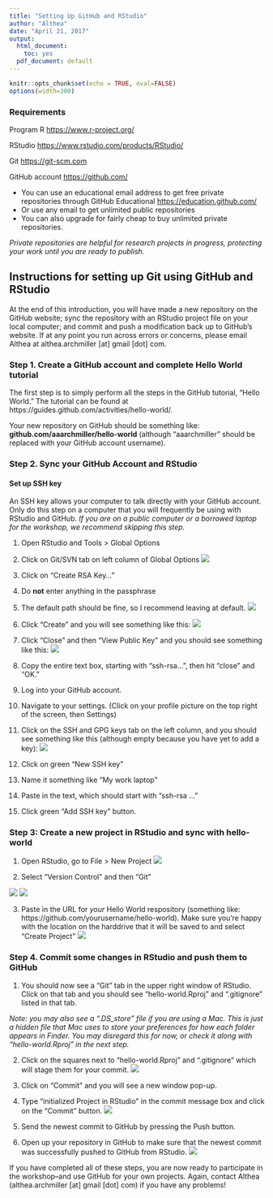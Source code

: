 ```yaml
---
title: "Setting Up GitHub and RStudio"
author: "Althea"
date: "April 21, 2017"
output:
  html_document: 
    toc: yes
  pdf_document: default
---
```


```r
knitr::opts_chunk$set(echo = TRUE, eval=FALSE)
options(width=300)
```

### Requirements

Program R <https://www.r-project.org/>

RStudio <https://www.rstudio.com/products/RStudio/>

Git <https://git-scm.com>

GitHub account <https://github.com/>

- You can use an educational email address to get free private repositories through GitHub Educational <https://education.github.com/> 
- Or use any email to get unlimited public repositories
- You can also upgrade for fairly cheap to buy unlimited private repositories.

*Private repositories are helpful for research projects in progress, protecting your work until you are ready to publish.*

## Instructions for setting up Git using GitHub and RStudio

At the end of this introduction, you will have made a new repository on the GitHub website; sync the repository with an RStudio project file on your local computer; and commit and push a modification back up to GitHub's website. If at any point you run across errors or concerns, please email Althea at althea.archmiller [at] gmail [dot] com. 

### Step 1. Create a GitHub account and complete Hello World tutorial

The first step is to simply perform all the steps in the GitHub tutorial, "Hello World." The tutorial can be found at https://guides.github.com/activities/hello-world/.

Your new repository on GitHub should be something like: **github.com/aaarchmiller/hello-world** (although "aaarchmiller" should be replaced with your GitHub account username).

### Step 2. Sync your GitHub Account and RStudio

#### Set up SSH key

An SSH key allows your computer to talk directly with your GitHub account. Only do this step on a computer that you will frequently be using with RStudio and GitHub. *If you are on a public computer or a borrowed laptop for the workshop, we recommend skipping this step.*

1. Open RStudio and Tools > Global Options
2. Click on Git/SVN tab on left column of Global Options
![](images/ssh_setup1.png)

3. Click on "Create RSA Key..."
4. Do **not** enter anything in the passphrase
5. The default path should be fine, so I recommend leaving at default.
![](images/ssh_setup2.png)

6. Click "Create" and you will see something like this: 
![](images/ssh_setup3.png)

7. Click "Close" and then "View Public Key" and you should see something like this: 
![](images/ssh_setup4.png)

8. Copy the entire text box, starting with "ssh-rsa...", then hit "close" and "OK."
9. Log into your GitHub account.
10. Navigate to your settings. (Click on your profile picture on the top right of the screen, then Settings)
11. Click on the SSH and GPG keys tab on the left column, and you should see something like this (although empty because you have yet to add a key):
![](images/ssh_setup5.png)

12. Click on green "New SSH key"
13. Name it something like "My work laptop"
14. Paste in the text, which should start with "ssh-rsa ..."
15. Click green "Add SSH key" button.

### Step 3: Create a new project in RStudio and sync with hello-world

1. Open RStudio, go to File > New Project
![](images/new_project1.png)

2. Select "Version Control" and then "Git"

![](images/new_project2.png)
![](images/new_project3.png)

3. Paste in the URL for *your* Hello World respository (something like: https://github.com/yourusername/hello-world). Make sure you're happy with the location on the harddrive that it will be saved to and select "Create Project"
![](images/new_project4.png)

### Step 4. Commit some changes in RStudio and push them to GitHub

1. You should now see a "Git" tab in the upper right window of RStudio. Click on that tab and you should see "hello-world.Rproj" and ".gitignore" listed in that tab.

*Note: you may also see a ".DS_store" file if you are using a Mac. This is just a hidden file that Mac uses to store your preferences for how each folder appears in Finder. You may disregard this for now, or check it along with "hello-world.Rproj" in the next step.*

2. Click on the squares next to "hello-world.Rproj" and ".gitignore" which will stage them for your commit. 
![](images/git_tab1copy.png)

3. Click on "Commit" and you will see a new window pop-up. 
4. Type "initialized Project in RStudio" in the commit message box and click on the "Commit" button.
![](images/git_commit1.png)

5. Send the newest commit to GitHub by pressing the Push button. 
6. Open up your repository in GitHub to make sure that the newest commit was successfully pushed to GitHub from RStudio.
![](images/synced_github.png)

If you have completed all of these steps, you are now ready to participate in the workshop--and use GitHub for your own projects. Again, contact Althea (althea.archmiller [at] gmail [dot] com) if you have any problems!